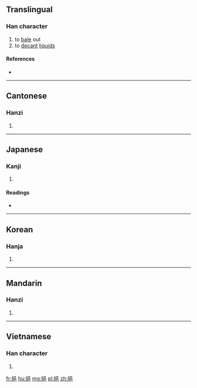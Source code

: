 ==Translingual==

===Han character===
{{Han char|rn=64|rad=手|as=07|sn=10|four=5601<sub>7</sub>|canj=手口日山 (QRAU)|ids=⿰[[扌]][[邑]]}}

# to [[bale]] out
# to [[decant]] [[liquid]]s

====References====
* {{Han ref|kx=0432.030|dkj=12105|dj=0781.110|hdz=31883.060|uh=6339|ud=25401|bh=D1BA|bd=53690}}

----

==Cantonese==

===Hanzi===
{{yue-hanzi|jyut=jap1|y=yap1}}

# {{defn|lang=yue|sort=手07}}

----

==Japanese==

===Kanji===
{{ja-kanji|grade=|rs=手07}}

# {{defn|lang=ja|sort=手07}}

====Readings====
* {{ja-readings|on=[[ゆう]] (yū), [[おう]] (ō)|kun=[[くむ]] (kumu)}}

----

==Korean==

===Hanja===
{{ko-hanja|hangeul=읍|eumhun=|rv=eup|mr=ŭp|y=up}}

# {{defn|lang=ko|sort=手07}}

----

==Mandarin==

===Hanzi===
{{cmn-hanzi|pin=[[yì]] ([[yi4]])|wg=i<sup>4</sup>}}

# {{defn|lang=cmn|sort=手07}}

----

==Vietnamese==

===Han character===
{{vi-hantu|úp|rs=手07}}

# {{defn|lang=vi|sort=手07}}

[[fr:挹]]
[[hu:挹]]
[[mg:挹]]
[[pl:挹]]
[[zh:挹]]